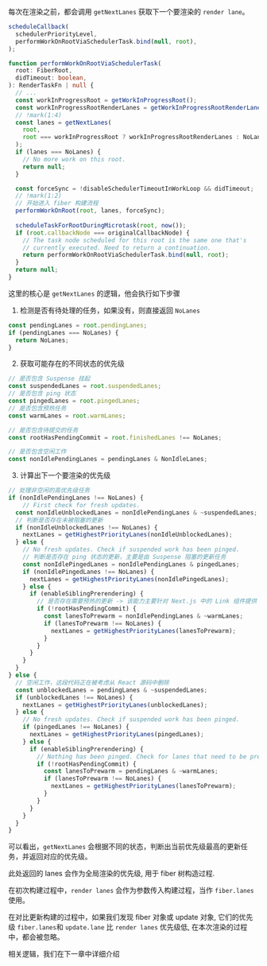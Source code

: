 
每次在渲染之前，都会调用 `getNextLanes` 获取下一个要渲染的 `render lane`。

```ts
scheduleCallback(
  schedulerPriorityLevel,
  performWorkOnRootViaSchedulerTask.bind(null, root),
);
```

```ts
function performWorkOnRootViaSchedulerTask(
  root: FiberRoot,
  didTimeout: boolean,
): RenderTaskFn | null {
  // ...
  const workInProgressRoot = getWorkInProgressRoot();
  const workInProgressRootRenderLanes = getWorkInProgressRootRenderLanes();
  // !mark(1:4)
  const lanes = getNextLanes(
    root,
    root === workInProgressRoot ? workInProgressRootRenderLanes : NoLanes,
  );
  if (lanes === NoLanes) {
    // No more work on this root.
    return null;
  }

  const forceSync = !disableSchedulerTimeoutInWorkLoop && didTimeout;
  // !mark(1:2)
  // 开始进入 fiber 构建流程
  performWorkOnRoot(root, lanes, forceSync);
  
  scheduleTaskForRootDuringMicrotask(root, now());
  if (root.callbackNode === originalCallbackNode) {
    // The task node scheduled for this root is the same one that's
    // currently executed. Need to return a continuation.
    return performWorkOnRootViaSchedulerTask.bind(null, root);
  }
  return null;
}
```

这里的核心是 `getNextLanes` 的逻辑，他会执行如下步骤

1. 检测是否有待处理的任务，如果没有，则直接返回 `NoLanes`

```ts
const pendingLanes = root.pendingLanes;
if (pendingLanes === NoLanes) {
  return NoLanes;
}
```

2. 获取可能存在的不同状态的优先级

```ts
// 是否包含 Suspense 挂起
const suspendedLanes = root.suspendedLanes;
// 是否包含 ping 状态
const pingedLanes = root.pingedLanes;
// 是否包含预热任务
const warmLanes = root.warmLanes;

// 是否包含待提交的任务
const rootHasPendingCommit = root.finishedLanes !== NoLanes;

// 是否包含空闲工作
const nonIdlePendingLanes = pendingLanes & NonIdleLanes;
```

3. 计算出下一个要渲染的优先级

```ts
// 处理非空闲的高优先级任务
if (nonIdlePendingLanes !== NoLanes) {
    // First check for fresh updates.
  const nonIdleUnblockedLanes = nonIdlePendingLanes & ~suspendedLanes;
  // 判断是否存在未被阻塞的更新
  if (nonIdleUnblockedLanes !== NoLanes) {
    nextLanes = getHighestPriorityLanes(nonIdleUnblockedLanes);
  } else {
    // No fresh updates. Check if suspended work has been pinged.
    // 判断是否存在 ping 状态的更新，主要是由 Suspense 阻塞的更新任务
    const nonIdlePingedLanes = nonIdlePendingLanes & pingedLanes;
    if (nonIdlePingedLanes !== NoLanes) {
      nextLanes = getHighestPriorityLanes(nonIdlePingedLanes);
    } else {
      if (enableSiblingPrerendering) {
        // 是否存在需要预热的更新 -> 该能力主要针对 Next.js 中的 Link 组件提供
        if (!rootHasPendingCommit) {
          const lanesToPrewarm = nonIdlePendingLanes & ~warmLanes;
          if (lanesToPrewarm !== NoLanes) {
            nextLanes = getHighestPriorityLanes(lanesToPrewarm);
          }
        }
      }
    }
  }
} else {
  // 空闲工作，这段代码正在被考虑从 React 源码中删除
  const unblockedLanes = pendingLanes & ~suspendedLanes;
  if (unblockedLanes !== NoLanes) {
    nextLanes = getHighestPriorityLanes(unblockedLanes);
  } else {
    // No fresh updates. Check if suspended work has been pinged.
    if (pingedLanes !== NoLanes) {
      nextLanes = getHighestPriorityLanes(pingedLanes);
    } else {
      if (enableSiblingPrerendering) {
        // Nothing has been pinged. Check for lanes that need to be prewarmed.
        if (!rootHasPendingCommit) {
          const lanesToPrewarm = pendingLanes & ~warmLanes;
          if (lanesToPrewarm !== NoLanes) {
            nextLanes = getHighestPriorityLanes(lanesToPrewarm);
          }
        }
      }
    }
  }
}
```

可以看出，`getNextLanes` 会根据不同的状态，判断出当前优先级最高的更新任务，并返回对应的优先级。

此处返回的 lanes 会作为全局渲染的优先级, 用于 fiber 树构造过程. 

在初次构建过程中，`render lanes` 会作为参数传入构建过程，当作 `fiber.lanes` 使用。

在对比更新构建的过程中，如果我们发现 fiber 对象或 update 对象, 它们的优先级 `fiber.lanes`和 `update.lane` 比 `render lanes` 优先级低, 在本次渲染的过程中，都会被忽略。

相关逻辑，我们在下一章中详细介绍